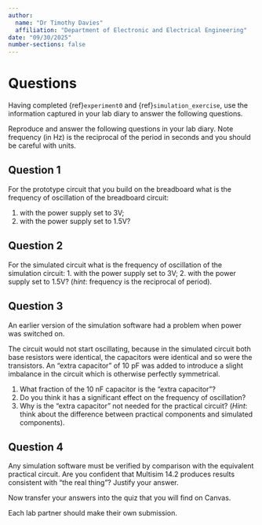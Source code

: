 ```yaml
---
author: 
  name: "Dr Timothy Davies"
  affiliation: "Department of Electronic and Electrical Engineering"
date: "09/30/2025"
number-sections: false
---
```


# Questions {#sec-lab-intro-questions}
Having completed {ref}`experiment0` and  {ref}`simulation_exercise`, use the information captured in your lab diary to answer the following questions.

Reproduce and answer the following questions in your lab diary. Note frequency (in Hz) is the reciprocal of the period in seconds and you should be careful with units.

## Question 1
For the prototype circuit that you build on the breadboard what is the frequency of oscillation of the breadboard circuit:</li>
1. with the power supply set to 3V;
2. with the power supply set to 1.5V?

## Question 2
For the simulated circuit what is the frequency of oscillation of the simulation circuit:
1. with the power supply set to 3V;
2. with the power supply set to 1.5V? (*hint*: frequency is the reciprocal of period).

## Question 3
An earlier version of the simulation software had a problem when power was switched on.

The circuit would not start oscillating, because in the simulated circuit both base resistors were identical, the capacitors were identical and so were the transistors. An “extra capacitor” of 10 pF was added to introduce a slight imbalance in the circuit which is otherwise perfectly symmetrical.

1. What fraction of the 10 nF capacitor is the "extra capacitor"?
2. Do you think it has a significant effect on the frequency of oscillation?
3. Why is the "extra capacitor" not needed for the practical circuit? (*Hint*: think about the difference between practical components and simulated components).

## Question 4

Any simulation software must be verified by comparison with the equivalent practical circuit. Are you confident that Multisim 14.2 produces results consistent with “the real thing”? Justify your answer.

Now transfer your answers into the quiz that you will find on Canvas. 

Each lab partner should make their own submission.
